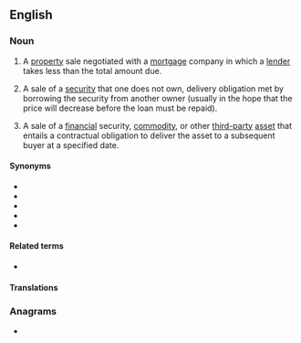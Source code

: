 ==English==

===Noun===
{{en-noun}}

# {{lb|en|real estate}} A [[property]] sale negotiated with a [[mortgage]] company in which a [[lender]] takes less than the total amount due.
# {{lb|en|investments}} A sale of a [[security]] that one does not own, delivery obligation met by borrowing the security from another owner (usually in the hope that the price will decrease before the loan must be repaid).
# {{lb|en|economics}} A sale of a [[financial]] security, [[commodity]], or other [[third-party]] [[asset]] that entails a contractual obligation to deliver the asset to a subsequent buyer at a specified date.

====Synonyms====
* {{l|en|short selling}}
* {{l|en|short#Noun}}
* {{l|en|shorting}}
* {{l|en|go short|going short}}
* {{l|en|sell short|selling short}}

====Related terms====
* {{l|en|sell short}}

====Translations====
{{trans-top|property sale negotiated with a mortgage company in which a lender takes less than the total amount due}}
{{trans-mid}}
{{trans-bottom}}

{{trans-see|sale of a security that one does not own, delivery obligation met by borrowing the security from another owner|short selling}}

===Anagrams===
* {{anagrams|en|a=aehlorsst|horse salt|salt horse}}